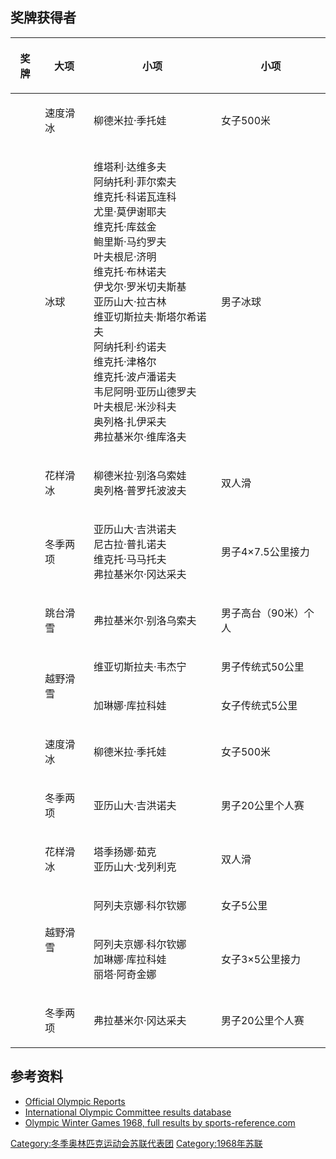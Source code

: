 {{Infobox Country Olympics
|NOC=URS
|games=1968年冬季
|competitors=74 (53 men, 21 women)
|flagbearer=维克托·马马托夫（冬季两项）
|sports=8
|gold=5
|silver=5
|bronze=3
|total=13
|rank=2
}}

==奖牌获得者==
{| style="width:60%; height:200px" border="1"
|-
!奖牌
!大项
!小项
!小项
|-
| {{gold medal}} || 速度滑冰|| 柳德米拉·季托娃|| 女子500米
|-
| {{gold medal}} || 冰球|| 维塔利·达维多夫<br />阿纳托利·菲尔索夫<br />维克托·科诺瓦连科<br />尤里·莫伊谢耶夫<br />维克托·库兹金<br />鲍里斯·马约罗夫<br />叶夫根尼·济明<br />维克托·布林诺夫<br />伊戈尔·罗米切夫斯基<br />亚历山大·拉古林<br />维亚切斯拉夫·斯塔尔希诺夫<br />阿纳托利·约诺夫<br />维克托·津格尔<br />维克托·波卢潘诺夫<br />韦尼阿明·亚历山德罗夫<br />叶夫根尼·米沙科夫 <br />奥列格·扎伊采夫<br />弗拉基米尔·维库洛夫|| 男子冰球
|-
| {{gold medal}} || 花样滑冰|| 柳德米拉·别洛乌索娃<br />奥列格·普罗托波波夫|| 双人滑
|-
| {{gold medal}} || 冬季两项|| 亚历山大·吉洪诺夫<br />尼古拉·普扎诺夫<br />维克托·马马托夫<br />弗拉基米尔·冈达采夫|| 男子4×7.5公里接力
|-
| {{gold medal}} || 跳台滑雪|| 弗拉基米尔·别洛乌索夫|| 男子高台（90米）个人
|-
| {{silver medal}} || rowspan=2|越野滑雪|| 维亚切斯拉夫·韦杰宁|| 男子传统式50公里
|-
| {{silver medal}} || 加琳娜·库拉科娃|| 女子传统式5公里
|-
| {{silver medal}} || 速度滑冰|| 柳德米拉·季托娃|| 女子500米
|-
| {{silver medal}} || 冬季两项|| 亚历山大·吉洪诺夫|| 男子20公里个人赛
|-
| {{silver medal}} || 花样滑冰|| 塔季扬娜·茹克<br />亚历山大·戈列利克|| 双人滑
|-
| {{bronze medal}} || rowspan=2|越野滑雪|| 阿列夫京娜·科尔钦娜|| 女子5公里
|-
| {{bronze medal}} || 阿列夫京娜·科尔钦娜<br />加琳娜·库拉科娃<br />丽塔·阿奇金娜|| 女子3×5公里接力
|-
| {{bronze medal}} || 冬季两项|| 弗拉基米尔·冈达采夫|| 男子20公里个人赛
|}

==参考资料==
{{reflist}}
*[https://www.webcitation.org/65yhnGxmi?url=http://www.aafla.org/5va/reports_frmst.htm Official Olympic Reports]
*[http://www.olympic.org/uk/athletes/results/search_r_uk.asp International Olympic Committee results database]{{Wayback|url=http://www.olympic.org/uk/athletes/results/search_r_uk.asp |date=20060720111556 }}
* [https://web.archive.org/web/20200417042444/https://www.sports-reference.com/olympics/winter/1968/ Olympic Winter Games 1968, full results by sports-reference.com]

[[Category:冬季奥林匹克运动会苏联代表团|Category:冬季奥林匹克运动会苏联代表团]]
[[Category:1968年苏联|Category:1968年苏联]]